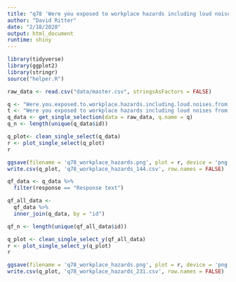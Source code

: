```yaml
---
title: "q78 'Were you exposed to workplace hazards including loud noises from firearms/factories/etc, chemicals, exposed to burn pits during war, or working hazardous environments that could impair any of your five senses and clinical health?'"
author: "David Ritter"
date: "2/18/2020"
output: html_document
runtime: shiny
---
```


```r
library(tidyverse)
library(ggplot2)
library(stringr)
source("helper.R")
```

```r
raw_data <- read.csv("data/master.csv", stringsAsFactors = FALSE)
```

```r
q <- "Were.you.exposed.to.workplace.hazards.including.loud.noises.from.firearms.factories.etc..chemicals..exposed.to.burn.pits.during.war..or.working.hazardous.environments.that.could.impair.any.of.your.five.senses.and.clinical.health."
t <- "Were you exposed to workplace hazards including loud noises from firearms/factories/etc, chemicals, exposed to burn pits during war, or working hazardous environments that could impair any of your five senses and clinical health?"
q_data <- get_single_selection(data = raw_data, q.name = q)
q_n <- length(unique(q_data$id))
```

```r
q_plot<- clean_single_select(q_data)
r <- plot_single_select(q_plot)
r
```

```r
ggsave(filename = 'q78_workplace_hazards.png', plot = r, device = 'png')
write.csv(q_plot, 'q78_workplace_hazards_144.csv', row.names = FALSE)
```


```r
qf_data <- q_data %>%
  filter(response == "Response text")
```

```r
qf_all_data <- 
  qf_data %>%
  inner_join(q_data, by = "id")

qf_n <- length(unique(qf_all_data$id))
```

```r
q_plot <- clean_single_select_y(qf_all_data)
r <- plot_single_select_y(q_plot)
r
```

```r
ggsave(filename = 'q78_workplace_hazards.png', plot = r, device = 'png')
write.csv(q_plot, 'q78_workplace_hazards_231.csv', row.names = FALSE)
```
